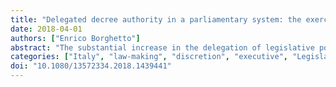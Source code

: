 ```yaml
---
title: "Delegated decree authority in a parliamentary system: the exercise of legislative delegation in Italy (1987–2013)"
date: 2018-04-01
authors: ["Enrico Borghetto"]
abstract: "The substantial increase in the delegation of legislative powers from the parliament to the executive has been singled out as one of the most prominent changes in the Italian political system of the last three decades. It has given traditionally weak executives the opportunity to adopt significant reforms while bypassing the notorious fetters of the ordinary legislative process. While the literature has to date focused on the motivations to delegate, there is still a research gap on what the executive does with the delegated authority. Based on a newly collected data set covering all delegation provisions adopted from 1987 to 2013, this article analyses why, in a remarkable number of cases, the cabinet did not use the delegations. Results show that the existence of an agreement on the policy in question (as captured by the precision of delegating criteria), as well as the complexity and timing of the delegation have a significant impact on the likelihood a delegation is used."
categories: ["Italy", "law-making", "discretion", "executive", "Legislative delegation"]
doi: "10.1080/13572334.2018.1439441"
---
```


